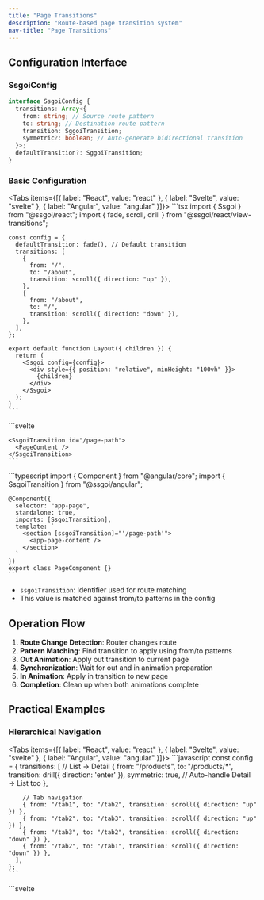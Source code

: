 ```yaml
---
title: "Page Transitions"
description: "Route-based page transition system"
nav-title: "Page Transitions"
---
```


## Configuration Interface

### SsgoiConfig

```typescript
interface SsgoiConfig {
  transitions: Array<{
    from: string; // Source route pattern
    to: string; // Destination route pattern
    transition: SggoiTransition;
    symmetric?: boolean; // Auto-generate bidirectional transition
  }>;
  defaultTransition?: SggoiTransition;
}
```

### Basic Configuration

<Tabs items={[{ label: "React", value: "react" }, { label: "Svelte", value: "svelte" }, { label: "Angular", value: "angular" }]}>
  <TabPanel value="react">
    ```tsx
    import { Ssgoi } from "@ssgoi/react";
    import { fade, scroll, drill } from "@ssgoi/react/view-transitions";

    const config = {
      defaultTransition: fade(), // Default transition
      transitions: [
        {
          from: "/",
          to: "/about",
          transition: scroll({ direction: "up" }),
        },
        {
          from: "/about",
          to: "/",
          transition: scroll({ direction: "down" }),
        },
      ],
    };

    export default function Layout({ children }) {
      return (
        <Ssgoi config={config}>
          <div style={{ position: "relative", minHeight: "100vh" }}>
            {children}
          </div>
        </Ssgoi>
      );
    }
    ```
  </TabPanel>
  <TabPanel value="svelte">
    ```svelte
    <script>
      import { Ssgoi } from "@ssgoi/svelte";
      import { fade, scroll, drill } from "@ssgoi/svelte/view-transitions";

      const config = {
        defaultTransition: fade(), // Default transition
        transitions: [
          {
            from: "/",
            to: "/about",
            transition: scroll({ direction: "up" }),
          },
          {
            from: "/about",
            to: "/",
            transition: scroll({ direction: "down" }),
          },
        ],
      };
    </script>

    <Ssgoi {config}>
      <div style="position: relative; min-height: 100vh;">
        <slot />
      </div>
    </Ssgoi>
    ```
  </TabPanel>
  <TabPanel value="angular">
    ```typescript
    import { Component } from "@angular/core";
    import { Ssgoi } from "@ssgoi/angular";
    import { fade, scroll } from "@ssgoi/angular/view-transitions";
    import type { SsgoiConfig } from "@ssgoi/angular";

    @Component({
      selector: "app-root",
      standalone: true,
      imports: [Ssgoi],
      template: `
        <div
          ssgoi
          [config]="ssgoiConfig"
          style="position: relative; min-height: 100vh;"
        >
          <router-outlet />
        </div>
      `
    })
    export class AppComponent {
      ssgoiConfig: SsgoiConfig = {
        defaultTransition: fade(), // Default transition
        transitions: [
          {
            from: '/',
            to: '/about',
            transition: scroll({ direction: 'up' })
          },
          {
            from: '/about',
            to: '/',
            transition: scroll({ direction: 'down' })
          }
        ]
      };
    }
    ```
  </TabPanel>
</Tabs>

## Route Matching Rules

### Pattern Types

1. **Exact Match**: `/home` → Matches exactly with `/home`
2. **Wildcard Suffix**: `/products/*` → Matches `/products/123`
3. **Full Wildcard**: `*` → Matches all routes

### Matching Priority

More specific patterns take precedence:

```javascript
transitions: [
  // 1st priority: Exact match
  { from: "/blog/post-1", to: "/blog/post-2", transition: scroll() },

  // 2nd priority: Wildcard match
  { from: "/blog/*", to: "/blog/*", transition: fade() },

  // 3rd priority: defaultTransition
];
```

## Symmetric Option

Automatically generates bidirectional transitions:

```javascript
{
  from: '/home',
  to: '/about',
  transition: fade(),
  symmetric: true  // Automatically generates reverse transition
}

// The above configuration works as follows:
// /home → /about: fade
// /about → /home: fade (auto-generated)
```

## View Transition Structure

View Transition follows the same structure as Element Transition:

```typescript
interface ViewTransition {
  in?: (
    element: HTMLElement,
    context?: SggoiTransitionContext
  ) => TransitionConfig;
  out?: (
    element: HTMLElement,
    context?: SggoiTransitionContext
  ) => TransitionConfig;
}
```

- **out**: Applied to from page (exiting page)
- **in**: Applied to to page (entering page)

## Context Object

The scroll difference between the previous page and current page is passed as the second argument to View Transition:

```typescript
interface SggoiTransitionContext {
  scrollOffset: {
    x: number; // Scroll X difference between previous and current page
    y: number; // Scroll Y difference between previous and current page
  };
}

// Example: Scroll-aware transition
const scrollAwareTransition = {
  in: (element, context) => {
    const { scrollOffset } = context;
    return {
      prepare: (el) => {
        // Start by moving by the scroll difference
        el.style.transform = `translateY(${-scrollOffset.y}px)`;
      },
      tick: (progress) => ({
        // Return to original position
        transform: `translateY(${-scrollOffset.y * (1 - progress)}px)`,
      }),
    };
  },
};
```

## SsgoiTransition Wrapper

Wrapper component (directive for Angular) that wraps each page:

<Tabs items={[{ label: "React", value: "react" }, { label: "Svelte", value: "svelte" }, { label: "Angular", value: "angular" }]}>
  <TabPanel value="react">
    ```tsx
    import { SsgoiTransition } from "@ssgoi/react";

    export default function Page() {
      return (
        <SsgoiTransition id="/page-path">
          <PageContent />
        </SsgoiTransition>
      );
    }
    ```
  </TabPanel>
  <TabPanel value="svelte">
    ```svelte
    <script>
      import { SsgoiTransition } from "@ssgoi/svelte";
    </script>

    <SsgoiTransition id="/page-path">
      <PageContent />
    </SsgoiTransition>
    ```
  </TabPanel>
  <TabPanel value="angular">
    ```typescript
    import { Component } from "@angular/core";
    import { SsgoiTransition } from "@ssgoi/angular";

    @Component({
      selector: "app-page",
      standalone: true,
      imports: [SsgoiTransition],
      template: `
        <section [ssgoiTransition]="'/page-path'">
          <app-page-content />
        </section>
      `
    })
    export class PageComponent {}
    ```
  </TabPanel>
</Tabs>

- `ssgoiTransition`: Identifier used for route matching
- This value is matched against from/to patterns in the config

## Operation Flow

1. **Route Change Detection**: Router changes route
2. **Pattern Matching**: Find transition to apply using from/to patterns
3. **Out Animation**: Apply out transition to current page
4. **Synchronization**: Wait for out and in animation preparation
5. **In Animation**: Apply in transition to new page
6. **Completion**: Clean up when both animations complete

## Practical Examples

### Hierarchical Navigation

<Tabs items={[{ label: "React", value: "react" }, { label: "Svelte", value: "svelte" }, { label: "Angular", value: "angular" }]}>
  <TabPanel value="react">
    ```javascript
    const config = {
      transitions: [
        // List → Detail
        {
          from: "/products",
          to: "/products/*",
          transition: drill({ direction: 'enter' }),
          symmetric: true, // Auto-handle Detail → List too
        },

        // Tab navigation
        { from: "/tab1", to: "/tab2", transition: scroll({ direction: "up" }) },
        { from: "/tab2", to: "/tab3", transition: scroll({ direction: "up" }) },
        { from: "/tab3", to: "/tab2", transition: scroll({ direction: "down" }) },
        { from: "/tab2", to: "/tab1", transition: scroll({ direction: "down" }) },
      ],
    };
    ```
  </TabPanel>
  <TabPanel value="svelte">
    ```svelte
    <script>
      import { drill, scroll } from "@ssgoi/svelte/view-transitions";

      const config = {
        transitions: [
          // List → Detail
          {
            from: "/products",
            to: "/products/*",
            transition: drill({ direction: 'enter' }),
            symmetric: true, // Auto-handle Detail → List too
          },

          // Tab navigation
          { from: "/tab1", to: "/tab2", transition: scroll({ direction: "up" }) },
          { from: "/tab2", to: "/tab3", transition: scroll({ direction: "up" }) },
          { from: "/tab3", to: "/tab2", transition: scroll({ direction: "down" }) },
          { from: "/tab2", to: "/tab1", transition: scroll({ direction: "down" }) },
        ],
      };
    </script>
    ```
  </TabPanel>
  <TabPanel value="angular">
    ```typescript
    import { drill, scroll } from '@ssgoi/angular/view-transitions';
    import type { SsgoiConfig } from '@ssgoi/angular';

    const ssgoiConfig: SsgoiConfig = {
      transitions: [
        // List → Detail
        {
          from: '/products',
          to: '/products/*',
          transition: drill({ direction: 'enter' }),
          symmetric: true // Auto-handle Detail → List too
        },

        // Tab navigation
        { from: '/tab1', to: '/tab2', transition: scroll({ direction: 'up' }) },
        { from: '/tab2', to: '/tab3', transition: scroll({ direction: 'up' }) },
        { from: '/tab3', to: '/tab2', transition: scroll({ direction: 'down' }) },
        { from: '/tab2', to: '/tab1', transition: scroll({ direction: 'down' }) }
      ]
    };
    ```
  </TabPanel>
</Tabs>
